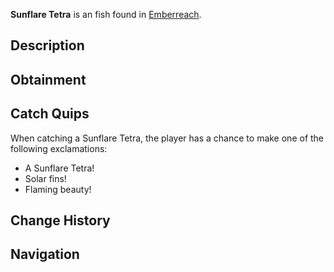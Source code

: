 {{FishInfobox
|image          = Sunflare Tetra.png
|rarity         = Uncommon
|sea            = Second Sea
|location       = [[Emberreach]]
|sublocation    = 
|sources        = Fishing Rod
|radar_location = 
|prog_speed     = -10
|xp             = 85
|weather        = Rain
|time           = Night
|season         = Summer
|bait           = Sapphire Krill
|base_weight    = 204
|base_value     = 179
|weight_range   = 117
|base_chance    = 68
|base_resil     = 49
}}
'''Sunflare Tetra''' is an {{Rarity|Uncommon}} fish found in [[Emberreach]].

== Description ==
{{Description|A vibrant fish, its fins radiating like the sun’s fleeting touch.|Bestiary Entry}}

== Obtainment ==
{{Description|It blazes where the warm rains ignite the dark.|Bestiary Hint}}
{{Fish Availability|
Emberreach/Surrounding Ocean
|top_rods      = 
Fast Rod\486254.06\386508.13;
Lucky Rod\477874.63\430532.11;
Fungal Rod\311690.74\311690.74;
Antler Rod\298537.12\298537.12;
Adventurer's Rod\232951.15\232951.15;
Trident Rod\199881.34\178776.71;
Free Spirit Rod\195252.76\125216.84;
Verdant Shear Rod\161878.77\147799.05;
Blazebringer Rod\161155.43\141968.95;
No-Life Rod\154917.93\145869.51;
Seraphic Rod\142619\127560.47;
Ethereal Prism Rod\137637.43\99421.18;
Challenger's Rod\136569.93\127795.05;
Rod Of The Forgotten Fang\135374.16\121620.94;
Depthseeker Rod\134870.89\133279.43;
Rod Of The Exalted One\133184.91\121600.89;
Avalanche Rod\132019.03\130786.35;
Volcanic Rod\130891.2\125799.38;
Rod Of The Depths\130478.08\119979.62;
Zeus Rod\130170.43\125106.65;
Steady Rod\108275.33\106479.97
|recommended   = Free Spirit Rod
}}

== Catch Quips ==
When catching a Sunflare Tetra, the player has a chance to make one of the following exclamations:
* A Sunflare Tetra!
* Solar fins!
* Flaming beauty!

== Change History ==
{{Change History|{{subst:Current Version}}}}

== Navigation ==
{{Fish Navbox|Emberreach}}